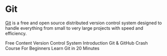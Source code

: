 # Git

[Git](https://git-scm.com/) is a free and open source distributed version control system designed to handle everything from small to very large projects with speed and efficiency.

<ResourceGroupTitle>Free Content</ResourceGroupTitle>
<BadgeLink badgeText='Watch' href='https://www.youtube.com/watch?v=zbKdDsNNOhg'>
  Version Control System Introduction
</BadgeLink>
<BadgeLink badgeText='Watch' href='https://www.youtube.com/watch?v=SWYqp7iY_Tc'>
  Git & GitHub Crash Course For Beginners
</BadgeLink>
<BadgeLink badgeText='Watch' href='https://youtu.be/Y9XZQO1n_7c?t=21'>
  Learn Git in 20 Minutes
</BadgeLink>
